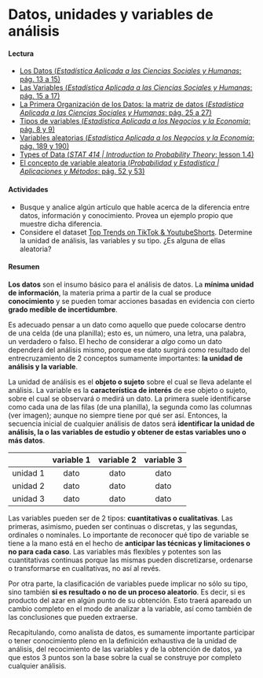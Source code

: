 # Datos, unidades y variables de análisis

#### Lectura

- [Los Datos (_Estadística Aplicada a las Ciencias Sociales y Humanas_: pág. 13 a 15)](https://drive.google.com/file/d/1rayM3pmKjnPR8BvKyU8ZGDo8o_2ZuPZR/view?usp=share_link)
- [Las Variables (_Estadística Aplicada a las Ciencias Sociales y Humanas_: pág. 15 a 17)](https://drive.google.com/file/d/1rayM3pmKjnPR8BvKyU8ZGDo8o_2ZuPZR/view?usp=share_link)
- [La Primera Organización de los Datos: la matriz de datos (_Estadística Aplicada a las Ciencias Sociales y Humanas_: pág. 25 a 27)](https://drive.google.com/file/d/1rayM3pmKjnPR8BvKyU8ZGDo8o_2ZuPZR/view?usp=share_link)
- [Tipos de variables (_Estadística Aplicada a los Negocios y la Economía_: pág. 8 y 9)](https://drive.google.com/file/d/1FX-LDq_MY3dD6UkhpktQVN6iDgNKug0N/view?usp=share_link)
- [Variables aleatorias (_Estadística Aplicada a los Negocios y la Economía_: pág. 189 y 190)](https://drive.google.com/file/d/1FX-LDq_MY3dD6UkhpktQVN6iDgNKug0N/view?usp=share_link)
- [Types of Data (_STAT 414 | Introduction to Probability Theory_: lesson 1.4)](https://online.stat.psu.edu/stat414/lesson/1/1.4)
- [El concepto de variable aleatoria (_Probabilidad y Estadística | Aplicaciones y Métodos_: pág. 52 y 53)](https://drive.google.com/file/d/1VCLbf-N79MIcStIe35XzL5NF-DTGENo_/view?usp=share_link)

#### Actividades
- Busque y analice algún artículo que hable acerca de la diferencia entre datos, información y conocimiento. Provea un ejemplo propio que muestre dicha diferencia.
- Considere el dataset [Top Trends on TikTok & YoutubeShorts](https://drive.google.com/drive/folders/1Lprg5DfAXRnUcmYi5TdzfpKIzQ49ITuq?usp=share_link). Determine la unidad de análisis, las variables y su tipo. ¿Es alguna de ellas aleatoria?

#### Resumen

**Los datos** son el insumo básico para el análisis de datos. La **mínima unidad de información**, la materia prima a partir de la cual se produce **conocimiento** y se pueden tomar acciones basadas en evidencia con cierto **grado medible de incertidumbre**. 

Es adecuado pensar a un dato como aquello que puede colocarse dentro de una celda (de una planilla); esto es, un número, una letra, una palabra, un verdadero o falso. El hecho de considerar a _algo_ como un dato dependerá del análisis mismo, porque ese dato surgirá como resultado del entrecruzamiento de 2 conceptos sumamente importantes: **la unidad de análisis y la variable**.

La unidad de análisis es el **objeto o sujeto** sobre el cual se lleva adelante el análisis. La variable es la **característica de interés** de ese objeto o sujeto, sobre el cual se observará o medirá un dato. La primera suele identificarse como cada una de las filas (de una planilla), la segunda como las columnas (ver imagen); aunque no siempre tiene por qué ser así. Entonces, la secuencia inicial de cualquier análisis de datos será **identificar la unidad de análisis, la o las variables de estudio y obtener de estas variables uno o más datos**. 

|          | variable 1 | variable 2 | variable 3 |
|----------|:----------:|:----------:|:----------:|
| unidad 1 |   dato     |    dato    |   dato     |
| unidad 2 |   dato     |    dato    |   dato     |
| unidad 3 |   dato     |    dato    |   dato     |

Las variables pueden ser de 2 tipos: **cuantitativas o cualitativas**. Las primeras, asimismo, pueden ser continuas o discretas, y las segundas, ordinales o nominales. Lo importante de reconocer qué tipo de variable se tiene a la mano está en el hecho de **anticipar las técnicas y limitaciones o no para cada caso**. Las variables más flexibles y potentes son las cuantitativas continuas porque las mismas pueden discretizarse, ordenarse o transformarse en cualitativas, no así al revés.

Por otra parte, la clasificación de variables puede implicar no sólo su tipo, sino también **si es resultado o no de un proceso aleatorio**. Es decir, si es producto del azar en algún punto de su obtención. Esto traerá apareado un cambio completo en el modo de analizar a la variable, así como también de las conclusiones que pueden extraerse.

Recapitulando, como analista de datos, es sumamente importante participar o tener conocimiento pleno en la definición exhaustiva de la unidad de análisis, del recocimiento de las variables y de la obtención de datos, ya que estos 3 puntos son la base sobre la cual se construye por completo cualquier análisis.